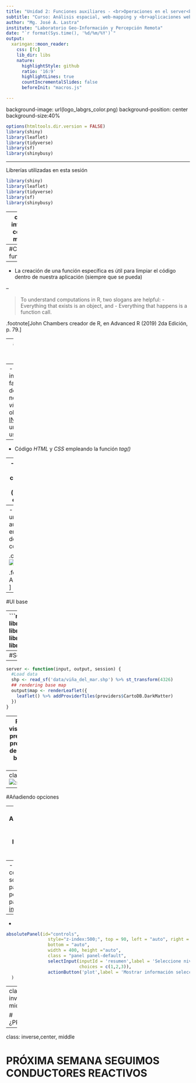 ```yaml
---
title: "Unidad 2: Funciones auxiliares - <br>Operaciones en el server<br>"
subtitle: "Curso: Análisis espacial, web-mapping y <br>aplicaciones web con R Shiny<br>"
author: "Mg. José A. Lastra"
institute: "Laboratorio Geo-Información y Percepción Remota"
date: "`r format(Sys.time(), '%d/%m/%Y')`"
output:
  xaringan::moon_reader:
    css: [fc]
    lib_dir: libs
    nature:
      highlightStyle: github
      ratio: '16:9'
      highlightLines: true
      countIncrementalSlides: false
      beforeInit: "macros.js"

---
```

background-image: url(logo_labgrs_color.png)
background-position: center
background-size:40%

```r
options(htmltools.dir.version = FALSE)
library(shiny)
library(leaflet)
library(tidyverse)
library(sf)
library(shinybusy)
```


---

Librerías utilizadas en esta sesión

```r
library(shiny)
library(leaflet)
library(tidyverse)
library(sf)
library(shinybusy)
```


---
class: inverse, center, middle

# INTRODUCCIÓN

---
#Creando funciones

--
- La creación de una función específica es útil para limpiar el código dentro de nuestra aplicación (siempre que se pueda)

--

> To understand computations in R, two slogans are helpful:
- Everything that exists is an object, and
- Everything that happens is a function call.

.footnote[John Chambers creador de R, en Advanced R (2019) 2da Edición, p. 79.]

---
#Creando una aplicación simple

--
- Usando información de faenas mineras de Chile de nombre *viña_del_mar.shp* obtenida desde [INE](https://geoine-ine-chile.opendata.arcgis.com/), crearemos una app donde usaremos:

--
- Código *HTML* y *CSS* empleando la función *tag()*

--
- Funciones y conductores reactivos (reactives y observers)

--
- Crearemos una función auxiliar y la emplearemos dentro del código.

.center[![:scale 30%](https://raw.githubusercontent.com/allisonhorst/stats-illustrations/master/rstats-artwork/r_first_then.png)

.footnote[© Allison Horst]
]



---
#UI base

--
```r
library(shiny)
library(leaflet)
library(tidyverse)
library(sf)
library(shinybusy)

ui <- bootstrapPage(
  tags$style(type = "text/css", "html, body {width:100%;height:100%}"), #esto hace la magia
  leafletOutput('map', width = "100%", height = "100%"),
  )
)
```

---
#Server base

--
```r
server <- function(input, output, session) {
  #Load data
  shp <- read_sf('data/viña_del_mar.shp') %>% st_transform(4326)
  ## rendering base map
  output$map <- renderLeaflet({
    leaflet() %>% addProviderTiles(providers$CartoDB.DarkMatter)
  })
}
```

--
Para una visualización previa de los proveedores de imágenes base [click aquí](leaflet-extras.github.io/leaflet-providers/preview/index.html)
---
class: center
![:scale 85%](app1.png)


---
#Añadiendo opciones

--
- Agregaremos un panel donde pondremos nuestras opciones

--
- Importante conocer esto sobre los paneles y su posición en la página [Más info.](https://leafletjs.com/reference-1.7.1.html#map-pane)
--
-
```r
absolutePanel(id="controls",
                style="z-index:500;", top = 90, left = "auto", right = 20, 
                bottom = "auto",
                width = 400, height ="auto",
                class = "panel panel-default",
                selectInput(inputId = 'resumen',label = 'Seleccione nivel para resumen',
                            choices = c(1,2,3)),
                actionButton('plot',label = 'Mostrar información seleccionada')
  )
```


---
class: inverse,center, middle

# ¿PREGUNTAS?

---

class: inverse,center, middle

# PRÓXIMA SEMANA SEGUIMOS <br> CONDUCTORES REACTIVOS <br> 

